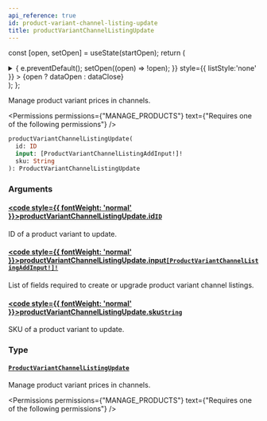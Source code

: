 ```yaml
---
api_reference: true
id: product-variant-channel-listing-update
title: productVariantChannelListingUpdate
---
```






const [open, setOpen] = useState(startOpen);
return (
<details {...(open ? { open: true } : {})} className="details" style={{ border:'none', boxShadow:'none', background:'var(--ifm-background-color)' }}>
<summary
onClick={(e) => {
e.preventDefault();
setOpen((open) => !open);
}}
style={{ listStyle:'none' }} >
{open ? dataOpen : dataClose}
</summary>
{open && children}
</details>
);
};

Manage product variant prices in channels.


<Permissions permissions={"MANAGE_PRODUCTS"} text={"Requires one of the following permissions"} />


```graphql
productVariantChannelListingUpdate(
  id: ID
  input: [ProductVariantChannelListingAddInput!]!
  sku: String
): ProductVariantChannelListingUpdate
```

### Arguments

#### [<code style={{ fontWeight: 'normal' }}>productVariantChannelListingUpdate.<b>id</b></code>](#)<Bullet />[`ID`](../../../api-reference/miscellaneous/scalars/id.mdx) <Badge class="badge badge--secondary" text="scalar"/> <Badge class="badge badge--secondary" text="miscellaneous"/>

ID of a product variant to update.

#### [<code style={{ fontWeight: 'normal' }}>productVariantChannelListingUpdate.<b>input</b></code>](#)<Bullet />[`[ProductVariantChannelListingAddInput!]!`](../../../api-reference/products/inputs/product-variant-channel-listing-add-input.mdx) <Badge class="badge badge--secondary" text="non-null"/> <Badge class="badge badge--secondary" text="input"/> <Badge class="badge badge--secondary" text="products"/>

List of fields required to create or upgrade product variant channel listings.

#### [<code style={{ fontWeight: 'normal' }}>productVariantChannelListingUpdate.<b>sku</b></code>](#)<Bullet />[`String`](../../../api-reference/miscellaneous/scalars/string.mdx) <Badge class="badge badge--secondary" text="scalar"/> <Badge class="badge badge--secondary" text="miscellaneous"/>

SKU of a product variant to update.

### Type

#### [`ProductVariantChannelListingUpdate`](../../../api-reference/products/objects/product-variant-channel-listing-update.mdx) <Badge class="badge badge--secondary" text="object"/> <Badge class="badge badge--secondary" text="products"/>

Manage product variant prices in channels.


<Permissions permissions={"MANAGE_PRODUCTS"} text={"Requires one of the following permissions"} />


